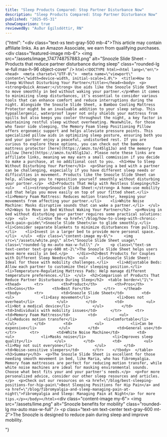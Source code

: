 ```yaml
---
title: "Sleep Products Compared: Stop Partner Disturbance Now"
description: "Sleep Products Compared: Stop Partner Disturbance Now"
published: "2025-05-31"
showComparison: true
reviewedBy: "Auður Egilsdóttir, RN"
---
```

{"html": "<div class=\"text-xs text-gray-500 mb-4\">This article may contain affiliate links. As an Amazon Associate, we earn from qualifying purchases.</div><div class=\"featured-image mb-6\">   <img src=\"/assets/image_1747748757883.png\" alt=\"Snoozle Slide Sheet - Products that reduce partner disturbance during sleep\" class=\"rounded-lg w-full max-h-96 object-cover\" />  </div>```html<!DOCTYPE html><html lang=\"en\"><head>  <meta charset=\"UTF-8\">  <meta name=\"viewport\" content=\"width=device-width, initial-scale=1.0\">  <title>How to Sleep Without Disturbing Your Partner</title></head><body>  <p><strong>Quick Answer:</strong> Use aids like the Snoozle Slide Sheet to move smoothly in bed without waking your partner.</p>When it comes to minimizing sleep disturbances, it’s essential to consider various tools that can enhance comfort and reduce interruptions during the night. Alongside the Snoozle Slide Sheet, a Bamboo Cooling Mattress Protector might be an invaluable addition to your sleep setup. This hypoallergenic, waterproof layer not only shields your mattress from spills but also keeps you cooler throughout the night, a key factor in maintaining restful sleep without overheating. Meanwhile, for those who favor side sleeping, the Memory Foam Sleep Positioning Pillow offers ergonomic support and helps alleviate pressure points. This specialized pillow aids in optimizing sleep posture, ensuring both you and your partner enjoy a peaceful, undisturbed rest. If you are curious to explore these options, you can check out the bamboo mattress protector [here](https://amzn.to/45lg1Ja) and the memory foam pillow [here](https://amzn.to/45lg1Ja). Please note these links are affiliate links, meaning we may earn a small commission if you decide to make a purchase, at no additional cost to you.  <h1>How to Sleep Without Disturbing Your Partner</h1>  <p>Sharing a bed with a partner can be challenging, especially if you have different sleep needs or difficulties in movement. Products like the Snoozle Slide Sheet can help, allowing you to reposition yourself smoothly without disturbing your partner.</p>  <h2>Products That Help with Restless Sleeping</h2>  <ul>    <li><strong>Snoozle Slide Sheet:</strong> A home-use mobility aid that helps you move easily on top of your fitted sheet.</li>    <li>Memory Foam Mattress: Reduces motion transfer, keeping your movements from affecting your partner.</li>    <li>White Noise Machine: Masks disruptive sounds that can wake a partner.</li>  </ul>  <h2>Ways to Move in Bed Without Waking Your Partner</h2>  <p>Moving in bed without disturbing your partner requires some practical solutions:</p>  <ul>    <li>Use the <a href=\"/blog/how-to-sleep-with-chronic-back-pain-guide\">Snoozle Slide Sheet</a> to glide smoothly.</li>    <li>Consider separate blankets to minimize disturbances from pulling.</li>    <li>Invest in a larger bed to provide more personal space.</li>  </ul>  <div class=\"content-image my-6\">     <img src=\"/assets/white.png\" alt=\"Snoozle Slide Sheet usage\" class=\"rounded-lg mx-auto max-w-full\" />     <p class=\"text-sm text-center text-gray-600 mt-2\">The Snoozle Slide Sheet helps users move more easily in bed.</p>    </div><h2>Best Products for Couples with Different Sleep Needs</h2>  <ul>    <li>Snoozle Slide Sheet: Ideal for those with mobility challenges.</li>    <li>Adjustable Beds: Allow each partner to customize their sleeping position.</li>    <li>Temperature-Regulating Mattress Pads: Help manage different temperature preferences.</li>  </ul>  <h2>Comparison of Products That Reduce Partner Disturbance During Sleep</h2>  <table border=\"1\">    <thead>      <tr>        <th>Product</th>        <th>Pros</th>        <th>Cons</th>        <th>Best For</th>      </tr>    </thead>    <tbody>      <tr>        <td>Snoozle Slide Sheet</td>        <td>          <ul>            <li>Easy movement</li>            <li>Does not overheat</li>          </ul>        </td>        <td>          <ul>            <li>Not a medical device</li>          </ul>        </td>        <td>Individuals with mobility issues</td>      </tr>      <tr>        <td>Memory Foam Mattress</td>        <td>          <ul>            <li>Reduces motion transfer</li>            <li>Comfortable</li>          </ul>        </td>        <td>          <ul>            <li>Can be expensive</li>          </ul>        </td>        <td>General use</td>      </tr>      <tr>        <td>White Noise Machine</td>        <td>          <ul>            <li>Masks noise</li>            <li>Improves sleep quality</li>          </ul>        </td>        <td>          <ul>            <li>May not suit everyone</li>          </ul>        </td>        <td>Noise-sensitive sleepers</td>      </tr>    </tbody>  </table>  <h3>Summary</h3>  <p>The Snoozle Slide Sheet is excellent for those needing smooth movement in bed, like Maria, who has fibromyalgia. Memory foam mattresses are perfect for reducing motion transfer, while white noise machines are ideal for masking environmental sounds. Choose what best fits your and your partner's needs.</p>  <p>For more personalized advice, consider our other sleep resources and articles.</p>  <p>Check out our resources on <a href=\"/blog/best-sleeping-positions-for-hip-pain\">Best Sleeping Positions for Hip Pain</a> and <a href=\"/blog/fibromyalgia-and-sleep-managing-pain-at-night\">Fibromyalgia and Sleep: Managing Pain at Night</a> for more tips.</p></body></html>```<div class=\"content-image my-6\">     <img src=\"/assets/lime.png\" alt=\"Snoozle benefits for mobility\" class=\"rounded-lg mx-auto max-w-full\" />     <p class=\"text-sm text-center text-gray-600 mt-2\">The Snoozle is designed to reduce pain during sleep and improve mobility.</p>    </div>"}